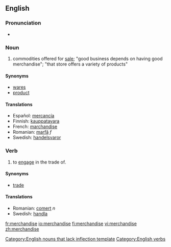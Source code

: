 ==English==

===Pronunciation===
*{{audio|en-us-merchandise.ogg|Audio (US)}}

===Noun===
# commodities offered for [[sale]]; "good business depends on having good merchandise"; "that store offers a variety of products" 

====Synonyms====
*[[wares]]
*[[product]]

====Translations====
*Español: [[mercancía]]
*Finnish: [[kauppatavara]]
*French: [[marchandise]]
*Romanian: [[marfă]] ''f''
*Swedish: [[handelsvaror]]

===Verb===
{{en-verb|merchandis|ing}}
#to [[engage]] in the trade of.

====Synonyms====
*[[trade]]

====Translations====
*Romanian: [[comerţ]] ''n''
*Swedish: [[handla]]

[[Category:English nouns that lack inflection template]]
[[Category:English verbs]]

[[fr:merchandise]]
[[io:merchandise]]
[[fi:merchandise]]
[[vi:merchandise]]
[[zh:merchandise]]